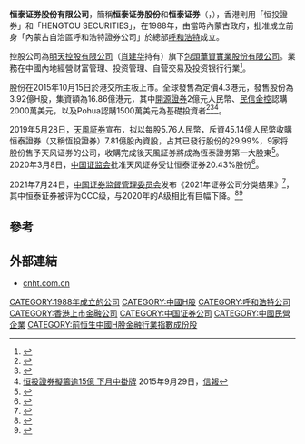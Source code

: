 '''恒泰证券股份有限公司'''，簡稱'''恒泰证券股份'''和'''恒泰证券'''（'''{{lang-en|HengTai Securities Co., Ltd.}}'''，{{hkex|1476}}），香港則用「恒投證券」和「HENGTOU SECURITIES」，在1988年，由當時內蒙古政府，批准成立前身「內蒙古自治區呼和浩特證券公司」於總部[[呼和浩特|呼和浩特]]成立。

控股公司為[[明天控股有限公司|明天控股有限公司]]（[[肖建华|肖建华]]持有）旗下[[包頭華資實業股份有限公司|包頭華資實業股份有限公司]]。業務在中國內地經營财富管理、投资管理、自营交易及投资银行行業<ref>{{Cite web |url=https://www.cnht.com.cn/htzq/zjht/content.jsp?classid=0001000600020001 |title=恒泰证券股份有限公司簡介 |access-date=2017-04-08 |archive-date=2016-07-30 |archive-url=https://web.archive.org/web/20160730151803/http://www.cnht.com.cn/htzq/zjht/content.jsp?classid=0001000600020001 |dead-url=no }}</ref>。

股份在2015年10月15日於港交所主板上市。全球發售為定價4.3港元，發售股份為3.92億H股，集資額為16.86億港元，其中[[開源證券|開源證券]]2億元人民幣、[[民信金控|民信金控]]認購2000萬美元，以及Pohua認購1500萬美元為基礎投資者<REF>
{{Cite web |url=http://www.hkexnews.hk/listedco/listconews/SEHK/2015/0930/LTN20150930030_C.pdf |title=恒泰证券股份有限公司招股資料 |access-date=2017-04-08 |archive-date=2020-11-27 |archive-url=https://web.archive.org/web/20201127144034/https://www1.hkexnews.hk/listedco/listconews/sehk/2015/0930/ltn20150930030_c.pdf |dead-url=no }}
</REF><REF>
{{Cite web |url=http://www.hkexnews.hk/listedco/listconews/SEHK/2015/0930/LTN20150930004_C.pdf |title=恒泰证券股份有限公司招股通告 |access-date=2017-04-08 |archive-date=2017-02-25 |archive-url=https://web.archive.org/web/20170225134835/http://www.hkexnews.hk/listedco/listconews/SEHK/2015/0930/LTN20150930004_C.pdf |dead-url=no }}
</REF><REF>
[http://www2.hkej.com/instantnews/stock/article/1151932/%E3%80%90%E6%96%B0%E8%82%A1%E8%BF%BD%E8%B9%A4%E3%80%91%E6%81%92%E6%8A%95%E8%AD%89%E5%88%B8%E6%93%AC%E7%B1%8C%E9%80%BE15%E5%84%84+%E4%B8%8B%E6%9C%88%E4%B8%AD%E6%8E%9B%E7%89%8C 恒投證券擬籌逾15億 下月中掛牌] {{Wayback|url=http://www2.hkej.com/instantnews/stock/article/1151932/%E3%80%90%E6%96%B0%E8%82%A1%E8%BF%BD%E8%B9%A4%E3%80%91%E6%81%92%E6%8A%95%E8%AD%89%E5%88%B8%E6%93%AC%E7%B1%8C%E9%80%BE15%E5%84%84+%E4%B8%8B%E6%9C%88%E4%B8%AD%E6%8E%9B%E7%89%8C |date=20161122130955 }}2015年9月29日，[[信報|信報]]
</REF>。

2019年5月28日，[[天風証券|天風証券]]宣布，拟以每股5.76人民幣，斥資45.14億人民幣收購恒泰證券（又稱恆投證券）7.81億股內資股，占其已發行股份的29.99%，9家将股份售予天风证券的公司，收購完成後天風証券將成為恆泰證券第一大股東<ref>{{cite news |author1=[[财联社|财联社]] |title=天风证券：拟收购恒泰证券29.99%股权 |url=https://m.jiemian.com/article/3167882.html |accessdate=2021-08-04 |work=[[界面新闻|界面新闻]] |date=2019-05-28 |archive-date=2021-08-04 |archive-url=https://web.archive.org/web/20210804153708/https://m.jiemian.com/article/3167882.html }}</ref>。2020年3月8日，[[中国证监会|中国证监会]]批准天风证券受让恒泰证券20.43%股份<ref>{{cite news |author1=徐蔚 |author2=孙放 |title=天风证券收购恒泰证券股权获批 |url=http://paper.cnstock.com/html/2020-03/09/content_1288158.htm |accessdate=2021-08-04 |work=[[上海证券报|上海证券报]] |date=2020-03-09 |page=3 |archive-date=2021-08-04 |archive-url=https://web.archive.org/web/20210804161619/http://paper.cnstock.com/html/2020-03/09/content_1288158.htm }}</ref>。

2021年7月24日，[[中国证券监督管理委员会|中国证券监督管理委员会]]发布《2021年证券公司分类结果》<ref>{{cite news |title=103家券商2021年度评级“放榜” 26升27降 八成上市券商跻身A类 |url=https://finance.huanqiu.com/article/445pjUgA01M |accessdate=2021-11-19 |work=环球网 |archive-date=2021-11-14 |archive-url=https://web.archive.org/web/20211114033747/https://finance.huanqiu.com/article/445pjUgA01M |dead-url=no }}</ref>，其中恒泰证券被评为CCC级，与2020年的A级相比有巨幅下降。<ref>{{cite news |title=百家券商分类榜单出炉，海通证券降BBB级、恒泰国都连降四级 |url=https://www.jiemian.com/article/6435301.html |accessdate=2021-11-19 |work=界面新闻 |archive-date=2021-11-14 |archive-url=https://web.archive.org/web/20211114033720/https://www.jiemian.com/article/6435301.html |dead-url=no }}</ref><ref>{{cite news |title=券商新座次表出炉：兴业证券等3家新晋AA，海通跌出A类 |url=https://www.yicai.com/news/101120015.html |accessdate=2021-11-19 |work=一财网 |archive-date=2021-11-27 |archive-url=https://web.archive.org/web/20211127012515/https://www.yicai.com/news/101120015.html |dead-url=no }}</ref>
==參考==
{{REFLIST}}

==外部連結==
*[https://www.cnht.com.cn cnht.com.cn] {{Wayback|url=https://www.cnht.com.cn/ |date=20200920063102 }}
{{中华人民共和国证券公司分类}}

[[CATEGORY:1988年成立的公司|CATEGORY:1988年成立的公司]]
[[CATEGORY:中國H股|CATEGORY:中國H股]]
[[CATEGORY:呼和浩特公司|CATEGORY:呼和浩特公司]]
[[CATEGORY:香港上市金融公司|CATEGORY:香港上市金融公司]]
[[CATEGORY:中国证券公司|CATEGORY:中国证券公司]]
[[CATEGORY:中國民營企業|CATEGORY:中國民營企業]]
[[CATEGORY:前恒生中國H股金融行業指數成份股|CATEGORY:前恒生中國H股金融行業指數成份股]]